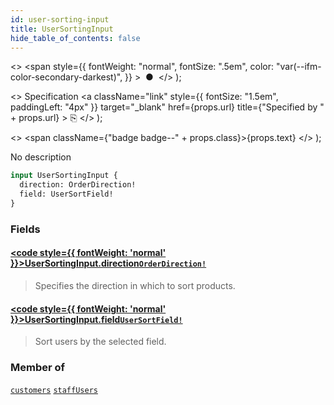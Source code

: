 ```yaml
---
id: user-sorting-input
title: UserSortingInput
hide_table_of_contents: false
---
```


  <>
    <span
      style={{
        fontWeight: "normal",
        fontSize: ".5em",
        color: "var(--ifm-color-secondary-darkest)",
      }}
    >
      &nbsp;●&nbsp;
    </span>
  </>
);

  <>
    Specification
    <a
      className="link"
      style={{ fontSize: "1.5em", paddingLeft: "4px" }}
      target="\_blank"
      href={props.url}
      title={"Specified by " + props.url}
    >
      ⎘
    </a>
  </>
);

  <>
    <span className={"badge badge--" + props.class}>{props.text}</span>
  </>
);

No description

```graphql
input UserSortingInput {
  direction: OrderDirection!
  field: UserSortField!
}
```

### Fields

#### [<code style={{ fontWeight: 'normal' }}>UserSortingInput.<b>direction</b></code>](#)<Bullet />[`OrderDirection!`](../../api-reference/enums/order-direction) <Badge class="secondary" text="non-null"/> <Badge class="secondary" text="enum"/>

> Specifies the direction in which to sort products.

#### [<code style={{ fontWeight: 'normal' }}>UserSortingInput.<b>field</b></code>](#)<Bullet />[`UserSortField!`](../../api-reference/enums/user-sort-field) <Badge class="secondary" text="non-null"/> <Badge class="secondary" text="enum"/>

> Sort users by the selected field.

### Member of

[`customers`](../../api-reference/queries/customers) <Badge class="secondary" text="query"/><Bullet />[`staffUsers`](../../api-reference/queries/staff-users) <Badge class="secondary" text="query"/>
